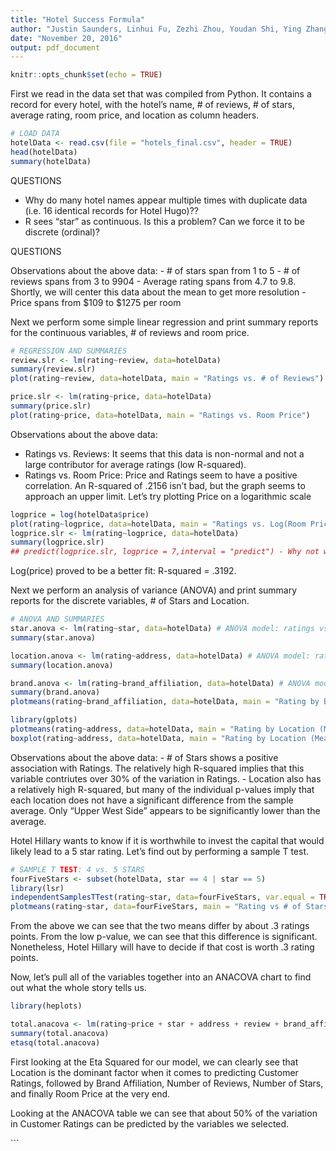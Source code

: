 ---
title: "Hotel Success Formula"
author: "Justin Saunders, Linhui Fu, Zezhi Zhou, Youdan Shi, Ying Zhang"
date: "November 20, 2016"
output: pdf_document
---

```{r setup, include=FALSE}
knitr::opts_chunk$set(echo = TRUE)
```

First we read in the data set that was compiled from Python. It contains a record for every hotel, with the hotel's name, # of reviews, # of stars, average rating, room price, and location as column headers.

```{r echo=TRUE}
# LOAD DATA
hotelData <- read.csv(file = "hotels_final.csv", header = TRUE)
head(hotelData)
summary(hotelData)
```

############################ QUESTIONS ###############################

- Why do many hotel names appear multiple times with duplicate data (i.e. 16 identical records for Hotel Hugo)??
- R sees "star" as continuous. Is this a problem? Can we force it to be discrete (ordinal)?

############################ QUESTIONS ###############################

Observations about the above data:
- # of stars span from 1 to 5
- # of reviews spans from 3 to 9904
- Average rating spans from 4.7 to 9.8. Shortly, we will center this data about the mean to get more resolution
- Price spans from $109 to $1275 per room


Next we perform some simple linear regression and print summary reports for the continuous variables, # of reviews and room price.

```{r}
# REGRESSION AND SUMMARIES
review.slr <- lm(rating~review, data=hotelData)  
summary(review.slr)
plot(rating~review, data=hotelData, main = "Ratings vs. # of Reviews")

price.slr <- lm(rating~price, data=hotelData)
summary(price.slr)
plot(rating~price, data=hotelData, main = "Ratings vs. Room Price")
```

Observations about the above data:

- Ratings vs. Reviews: It seems that this data is non-normal and not a large contributor for average ratings (low R-squared).
- Ratings vs. Room Price: Price and Ratings seem to have a positive correlation. An R-squared of .2156 isn't bad, but the graph seems to approach an upper limit. Let's try plotting Price on a logarithmic scale


```{r}
logprice = log(hotelData$price)
plot(rating~logprice, data=hotelData, main = "Ratings vs. Log(Room Price)")
logprice.slr <- lm(rating~logprice, data=hotelData)
summary(logprice.slr)
## predict(logprice.slr, logprice = 7,interval = "predict") - Why not work??

```

Log(price) proved to be a better fit: R-squared = .3192. 


Next we perform an analysis of variance (ANOVA) and print summary reports for the discrete variables, # of Stars and Location.

```{r}
# ANOVA AND SUMMARIES
star.anova <- lm(rating~star, data=hotelData) # ANOVA model: ratings vs. # of stars
summary(star.anova)

location.anova <- lm(rating~address, data=hotelData) # ANOVA model: ratings vs. location
summary(location.anova)

brand.anova <- lm(rating~brand_affiliation, data=hotelData) # ANOVA model: ratings vs. location
summary(brand.anova)
plotmeans(rating~brand_affiliation, data=hotelData, main = "Rating by Brand")

library(gplots)
plotmeans(rating~address, data=hotelData, main = "Rating by Location (Means)")
boxplot(rating~address, data=hotelData, main = "Rating by Location (Means)")


```

Observations about the above data:
- # of Stars shows a positive association with Ratings. The relatively high R-squared implies that this variable contriutes over 30% of the variation in Ratings.
- Location also has a relatively high R-squared, but many of the individual p-values imply that each location does not have a significant difference from the sample average. Only "Upper West Side" appears to be significantly lower than the average. 

Hotel Hillary wants to know if it is worthwhile to invest the capital that would likely lead to a 5 star rating. Let's find out by performing a sample T test.


```{r}
# SAMPLE T TEST: 4 vs. 5 STARS
fourFiveStars <- subset(hotelData, star == 4 | star == 5)
library(lsr)
independentSamplesTTest(rating~star, data=fourFiveStars, var.equal = TRUE)
plotmeans(rating~star, data=fourFiveStars, main = "Rating vs # of Stars")

```
From the above we can see that the two means differ by about .3 ratings points. From the low p-value, we can see that this difference is significant. Nonetheless, Hotel Hillary will have to decide if that cost is worth .3 rating points.


Now, let's pull all of the variables together into an ANACOVA chart to find out what the whole story tells us.

```{r}
library(heplots)

total.anacova <- lm(rating~price + star + address + review + brand_affiliation, data=hotelData)
summary(total.anacova)
etasq(total.anacova)

```

First looking at the Eta Squared for our model, we can clearly see that Location is the dominant factor when it comes to predicting Customer Ratings, followed by Brand Affiliation, Number of Reviews, Number of Stars, and finally Room Price at the very end.

Looking at the ANACOVA table we can see that about 50% of the variation in Customer Ratings can be predicted by the variables we selected. 


```

